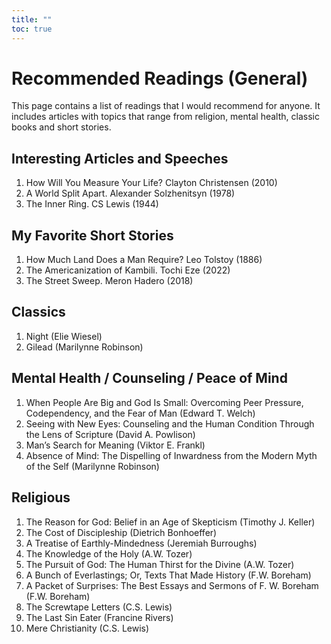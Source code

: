 ```yaml
---
title: ""
toc: true
---
```


# Recommended Readings (General)

This page contains a list of readings that I would recommend for anyone. It includes articles with topics that range from religion, mental health, classic books and short stories.

## Interesting Articles and Speeches

1)  How Will You Measure Your Life? Clayton Christensen (2010)
2)  A World Split Apart. Alexander Solzhenitsyn (1978)
3)  The Inner Ring. CS Lewis (1944)

## My Favorite Short Stories

1)  How Much Land Does a Man Require? Leo Tolstoy (1886)
2)  The Americanization of Kambili. Tochi Eze (2022)
3)  The Street Sweep. Meron Hadero (2018)

## Classics

1)  Night (Elie Wiesel)
2)  Gilead (Marilynne Robinson)

## Mental Health / Counseling / Peace of Mind

1)  When People Are Big and God Is Small: Overcoming Peer Pressure, Codependency, and the Fear of Man (Edward T. Welch)
2)  Seeing with New Eyes: Counseling and the Human Condition Through the Lens of Scripture (David A. Powlison)
3)  Man's Search for Meaning (Viktor E. Frankl)
4)  Absence of Mind: The Dispelling of Inwardness from the Modern Myth of the Self (Marilynne Robinson)

## Religious

1)  The Reason for God: Belief in an Age of Skepticism (Timothy J. Keller)
2)  The Cost of Discipleship (Dietrich Bonhoeffer)
3)  A Treatise of Earthly-Mindedness (Jeremiah Burroughs)
4)  The Knowledge of the Holy (A.W. Tozer)
5)  The Pursuit of God: The Human Thirst for the Divine (A.W. Tozer)
6)  A Bunch of Everlastings; Or, Texts That Made History (F.W. Boreham)
7)  A Packet of Surprises: The Best Essays and Sermons of F. W. Boreham (F.W. Boreham)
8)  The Screwtape Letters (C.S. Lewis)
9)  The Last Sin Eater (Francine Rivers)
10) Mere Christianity (C.S. Lewis)

